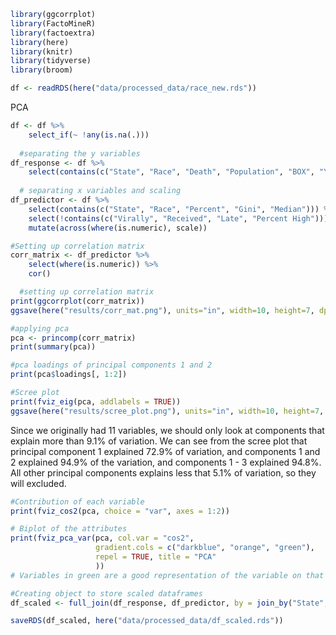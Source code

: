 ```r
library(ggcorrplot)
library(FactoMineR)
library(factoextra)
library(here)
library(knitr)
library(tidyverse)
library(broom)

df <- readRDS(here("data/processed_data/race_new.rds"))
```

PCA
```r
df <- df %>%
    select_if(~ !any(is.na(.))) 
  
  #separating the y variables
df_response <- df %>%
    select(contains(c("State", "Race", "Death", "Population", "BOX", "YJ", "Ratio", "outcome_DR"))) 
  
  # separating x variables and scaling
df_predictor <- df %>% 
    select(contains(c("State", "Race", "Percent", "Gini", "Median"))) %>% 
    select(!contains(c("Virally", "Received", "Late", "Percent High"))) %>% 
    mutate(across(where(is.numeric), scale))

#Setting up correlation matrix
corr_matrix <- df_predictor %>% 
    select(where(is.numeric)) %>% 
    cor()

  #setting up correlation matrix 
print(ggcorrplot(corr_matrix))
ggsave(here("results/corr_mat.png"), units="in", width=10, height=7, dpi=300)
```

```r
#applying pca
pca <- princomp(corr_matrix)
print(summary(pca))

#pca loadings of principal components 1 and 2
print(pca$loadings[, 1:2])

#Scree plot
print(fviz_eig(pca, addlabels = TRUE))
ggsave(here("results/scree_plot.png"), units="in", width=10, height=7, dpi=300)
```
Since we originally had 11 variables, we should only look at components that explain more than 9.1% of variation. We can see from the scree plot that principal component 1 explained 72.9% of variation, and components 1 and 2 explained 94.9% of the variation, and components 1 - 3 explained 94.8%. All other principal components explains less that 5.1% of variation, so they will excluded. 

```r
#Contribution of each variable 
print(fviz_cos2(pca, choice = "var", axes = 1:2))

# Biplot of the attributes
print(fviz_pca_var(pca, col.var = "cos2",
                   gradient.cols = c("darkblue", "orange", "green"),
                   repel = TRUE, title = "PCA"
                   ))
# Variables in green are a good representation of the variable on that component.

#Creating object to store scaled dataframes
df_scaled <- full_join(df_response, df_predictor, by = join_by("State", "State Abbreviation", "States with HIV-Specific Criminal Laws/Statutes", "States That Have Prosecuted PLWH", "Race"))
```


```r
saveRDS(df_scaled, here("data/processed_data/df_scaled.rds"))
```
